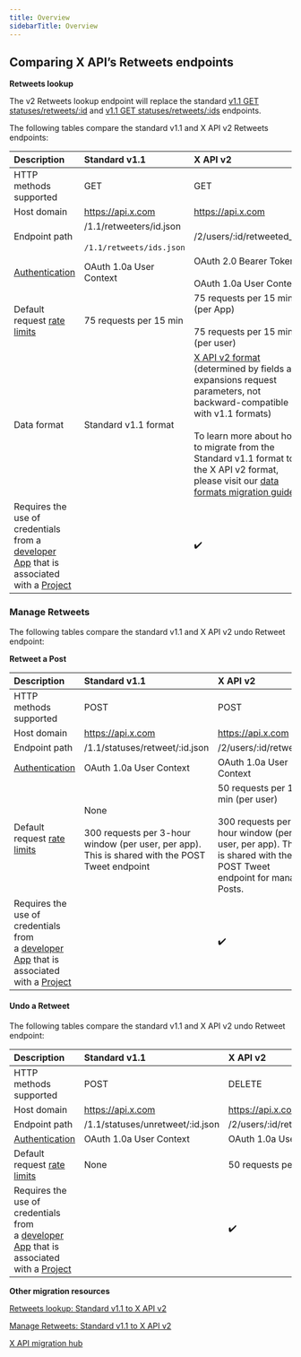 ---
title: Overview
sidebarTitle: Overview
---

## Comparing X API’s Retweets endpoints

**Retweets lookup**

The v2 Retweets lookup endpoint will replace the standard [v1.1 GET statuses/retweets/:id](https://developer.x.com/en/docs/twitter-api/v1/tweets/post-and-engage/api-reference/get-statuses-retweets-id) and [v1.1 GET statuses/retweets/:ids](https://developer.x.com/en/docs/twitter-api/v1/tweets/post-and-engage/api-reference/get-statuses-retweeters-ids) endpoints.

The following tables compare the standard v1.1 and X API v2 Retweets endpoints:

| Description | Standard v1.1 | X API v2 |
| :--- | :--- | :--- |
| HTTP methods supported | GET | GET |
| Host domain | https://api.x.com | https://api.x.com |
| Endpoint path | /1.1/retweeters/id.json<br/><br/>`/1.1/retweets/ids.json` | /2/users/:id/retweeted_by |
| [Authentication](/resources/fundamentals/authentication) | OAuth 1.0a User Context | OAuth 2.0 Bearer Token<br/><br/>OAuth 1.0a User Context |
| Default request [rate limits](/resources/fundamentals/rate-limits) | 75 requests per 15 min | 75 requests per 15 min (per App)<br/><br/>75 requests per 15 min (per user) |
| Data format | Standard v1.1 format | [X API v2 format](/x-api/fundamentals/data-dictionary) (determined by fields and expansions request parameters, not backward-compatible with v1.1 formats)<br/><br/>To learn more about how to migrate from the Standard v1.1 format to the X API v2 format, please visit our [data formats migration guide](/x-api/migrate/data-format-migration). |
| Requires the use of credentials from a [developer App](/resources/fundamentals/developer-apps) that is associated with a [Project](/resources/fundamentals/projects) |     | ✔️  |

### Manage Retweets

The following tables compare the standard v1.1 and X API v2 undo Retweet endpoint:

**Retweet a Post**

| Description | Standard v1.1 | X API v2 |
| :--- | :--- | :--- |
| HTTP methods supported | POST | POST |
| Host domain | https://api.x.com | https://api.x.com |
| Endpoint path | /1.1/statuses/retweet/:id.json | /2/users/:id/retweets |
| [Authentication](/resources/fundamentals/authentication) | OAuth 1.0a User Context | OAuth 1.0a User Context |
| Default request [rate limits](/resources/fundamentals/rate-limits) | None<br/><br/>300 requests per 3-hour window (per user, per app). This is shared with the POST Tweet endpoint | 50 requests per 15 min (per user)<br/><br/>300 requests per 3-hour window (per user, per app). This is shared with the POST Tweet endpoint for manage Posts. |
| Requires the use of credentials from a [developer App](/resources/fundamentals/developer-apps) that is associated with a [Project](/resources/fundamentals/projects) |     | ✔️  |

#### Undo a Retweet

The following tables compare the standard v1.1 and X API v2 undo Retweet endpoint:

| Description | Standard v1.1 | X API v2 |
| :--- | :--- | :--- |
| HTTP methods supported | POST | DELETE |
| Host domain | https://api.x.com | https://api.x.com |
| Endpoint path | /1.1/statuses/unretweet/:id.json | /2/users/:id/retweets/:source\_tweet\_id |
| [Authentication](/resources/fundamentals/authentication) | OAuth 1.0a User Context | OAuth 1.0a User Context |
| Default request [rate limits](/resources/fundamentals/rate-limits) | None | 50 requests per 15 min (per user) |
| Requires the use of credentials from a [developer App](/resources/fundamentals/developer-apps) that is associated with a [Project](/resources/fundamentals/projects) |     | ✔️  |

**Other migration resources**

[Retweets lookup: Standard v1.1 to X API v2](/x-api/posts/retweets#retweets-lookup-standard-v1-1-compared-to-x-api-v2 "Retweets lookup: Standard v1.1 to X API v2")

[Manage Retweets: Standard v1.1 to X API v2](/x-api/posts/retweets#manage-retweets-standard-v1-1-compared-to-x-api-v2)

[X API migration hub](/x-api/migrate/overview)

